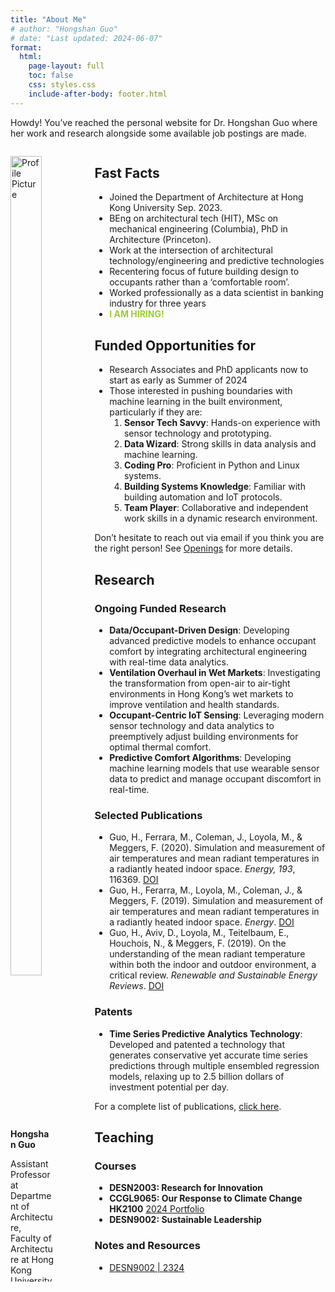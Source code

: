 ```yaml
---
title: "About Me"
# author: "Hongshan Guo"
# date: "Last updated: 2024-06-07"
format:
  html:
    page-layout: full
    toc: false
    css: styles.css
    include-after-body: footer.html
---
```


Howdy! You've reached the personal website for Dr. Hongshan Guo where her work and research alongside some available job postings are made.

:::: {.columns}
::: {.column width="15%" id='sidebar'}

<img src="hguoprof.png" alt="Profile Picture" width=85%>

**Hongshan Guo**

<div class="bio-text">

  Assistant Professor at Department of Architecture, Faculty of Architecture at Hong Kong University
</div>

<div class="contact-info">
  <a href="mailto:hongshan@hku.hk">
    <img src="https://img.icons8.com/ios-filled/50/ffffff/email-open.png" alt="Email Logo" class="contact-logo"> Email
  </a>
  <a href="https://scholar.google.com/citations?hl=en&user=T34nzWsAAAAJ">
    <img src="https://img.icons8.com/ios-filled/50/ffffff/google-scholar.png" alt="Google Scholar Logo" class="contact-logo"> Google Scholar
  </a>
  <a href="https://www.linkedin.com/in/hongshan-guo-b861a062">
    <img src="https://img.icons8.com/ios-filled/50/ffffff/linkedin.png" alt="LinkedIn Logo" class="contact-logo"> LinkedIn
  </a>
  <a href="https://www.researchgate.net/profile/Hongshan-Guo-3">
    <img src="https://biederer.org/wp-content/uploads/researchgate-icon-1-300x300.png" alt="ResearchGate Logo" class="contact-logo"> ResearchGate
  </a>
  <a href="https://orcid.org/0000-0002-8716-0343">
    <img src="https://www.library.pitt.edu/sites/default/files/images/medialibrary/orcid.png" alt="ORCID Logo" class="contact-logo"> ORCID
  </a>
</div>
:::


::: {.column width="5%"}
<!-- empty column to create gap -->
:::

::: {.column width="80%"}
    
## Fast Facts

- Joined the Department of Architecture at Hong Kong University Sep. 2023. 
- BEng on architectural tech (HIT), MSc on mechanical engineering (Columbia), PhD in Architecture (Princeton). 
- Work at the intersection of architectural technology/engineering and predictive technologies
- Recentering focus of future building design to occupants rather than a 'comfortable room'.
- Worked professionally as a data scientist in banking industry for three years
- <span style="color:yellowgreen;">**I AM HIRING!**</span>

## Funded Opportunities for

- Research Associates and PhD applicants now to start as early as Summer of 2024
- Those interested in pushing boundaries with machine learning in the built environment, particularly if they are:
  1. **Sensor Tech Savvy**: Hands-on experience with sensor technology and prototyping.
  2. **Data Wizard**: Strong skills in data analysis and machine learning.
  3. **Coding Pro**: Proficient in Python and Linux systems.
  4. **Building Systems Knowledge**: Familiar with building automation and IoT protocols.
  5. **Team Player**: Collaborative and independent work skills in a dynamic research environment.

Don't hesitate to reach out via email if you think you are the right person! See [Openings](openings.qmd) for more details.

## Research

### Ongoing Funded Research

- **Data/Occupant-Driven Design**: Developing advanced predictive models to enhance occupant comfort by integrating architectural engineering with real-time data analytics.
- **Ventilation Overhaul in Wet Markets**: Investigating the transformation from open-air to air-tight environments in Hong Kong's wet markets to improve ventilation and health standards.
- **Occupant-Centric IoT Sensing**: Leveraging modern sensor technology and data analytics to preemptively adjust building environments for optimal thermal comfort.
- **Predictive Comfort Algorithms**: Developing machine learning models that use wearable sensor data to predict and manage occupant discomfort in real-time.

### Selected Publications
- Guo, H., Ferrara, M., Coleman, J., Loyola, M., & Meggers, F. (2020). Simulation and measurement of air temperatures and mean radiant temperatures in a radiantly heated indoor space. *Energy, 193*, 116369. [DOI](https://doi.org/10.1016/j.energy.2019.116369)
- Guo, H., Ferarra, M., Loyola, M., Coleman, J., & Meggers, F. (2019). Simulation and measurement of air temperatures and mean radiant temperatures in a radiantly heated indoor space. *Energy*. [DOI](https://doi.org/10.1016/j.energy.2019.116369)
- Guo, H., Aviv, D., Loyola, M., Teitelbaum, E., Houchois, N., & Meggers, F. (2019). On the understanding of the mean radiant temperature within both the indoor and outdoor environment, a critical review. *Renewable and Sustainable Energy Reviews*. [DOI](https://doi.org/10.1016/j.rser.2019.06.014)

### Patents
- **Time Series Predictive Analytics Technology**: Developed and patented a technology that generates conservative yet accurate time series predictions through multiple ensembled regression models, relaxing up to 2.5 billion dollars of investment potential per day.


For a complete list of publications, [click here](https://scholar.google.com).

## Teaching

### Courses
- **DESN2003: Research for Innovation**
- **CCGL9065: Our Response to Climate Change HK2100** [2024 Portfolio](https://clementinec.github.io/ccgl9065/)
- **DESN9002: Sustainable Leadership**


### Notes and Resources
<!-- - [DESN2003](#)
- [CCGL9065](#) -->
- [DESN9002 | 2324](https://clementinec.github.io/desn9002/#/)


<!-- ## Contact

For inquiries or further information, please reach out via email.

- **Email:** [hg2329@columbia.edu](mailto:hg2329@columbia.edu)
- **Office:** Location at HKU
- **Social Media:** [LinkedIn](https://www.linkedin.com/in/YOUR_LINKEDIN_PROFILE), [ResearchGate](https://www.researchgate.net/profile/YOUR_RESEARCHGATE_PROFILE) -->

:::

::::

